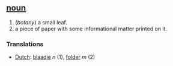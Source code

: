== [[noun]] ==
#(''botany'') a small leaf.
#a piece of paper with some informational matter printed on it.

===Translations===
*[[Dutch]]: [[blaadje]] ''n'' (1), [[folder]] ''m'' (2)